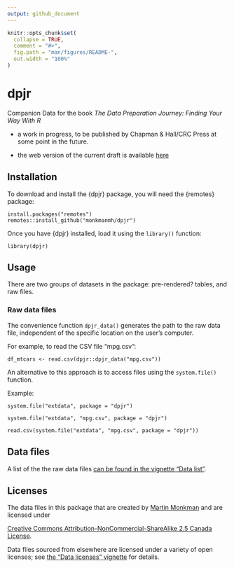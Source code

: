 ```yaml
---
output: github_document
---
```


<!-- README.md is generated from README.Rmd. Please edit that file -->

```r
knitr::opts_chunk$set(
  collapse = TRUE,
  comment = "#>",
  fig.path = "man/figures/README-",
  out.width = "100%"
)
```

# dpjr

<!-- badges: start -->
<!-- badges: end -->

Companion Data for the book _The Data Preparation Journey: Finding Your Way With R_

* a work in progress, to be published by Chapman & Hall/CRC Press at some point in the future.

* the web version of the current draft is available [here](https://bookdown.org/martin_monkman/DataPreparationJourney_draft/)


## Installation

To download and install the {dpjr} package, you will need the {remotes} package:

```
install.packages("remotes")
remotes::install_github("monkmanmh/dpjr")
```
Once you have {dpjr} installed, load it using the `library()` function:

```
library(dpjr)
```

## Usage

There are two groups of datasets in the package: pre-rendered? tables, and raw files.

### Raw data files

The convenience function `dpjr_data()` generates the path to the raw data file, independent of the specific location on the user's computer.

For example, to read the CSV file "mpg.csv":

```
df_mtcars <- read.csv(dpjr::dpjr_data("mpg.csv"))
```

An alternative to this approach is to access files using the `system.file()` function.

Example:


```
system.file("extdata", package = "dpjr")

system.file("extdata", "mpg.csv", package = "dpjr")

read.csv(system.file("extdata", "mpg.csv", package = "dpjr"))
```

## Data files

A list of the the raw data files [can be found in the vignette "Data list"](articles/data_list.html). 


## Licenses


<!---
<a rel="license" href="https://creativecommons.org/licenses/by-nc-sa/2.5/ca/"><img alt="Creative Commons License" style="border-width:0" src="https://i.creativecommons.org/l/by-nc-sa/3.0/us/88x31.png" /></a><br />
--->

The data files in this package that are created by [Martin Monkman](https://github.com/MonkmanMH) and are licensed under 

<a rel="license" href="https://creativecommons.org/licenses/by-nc-sa/2.5/ca/">Creative Commons Attribution-NonCommercial-ShareAlike 2.5 Canada License</a>.


Data files sourced from elsewhere are licensed under a variety of open licenses; see [the "Data licenses" vignette](articles/data_licenses.html) for details.

